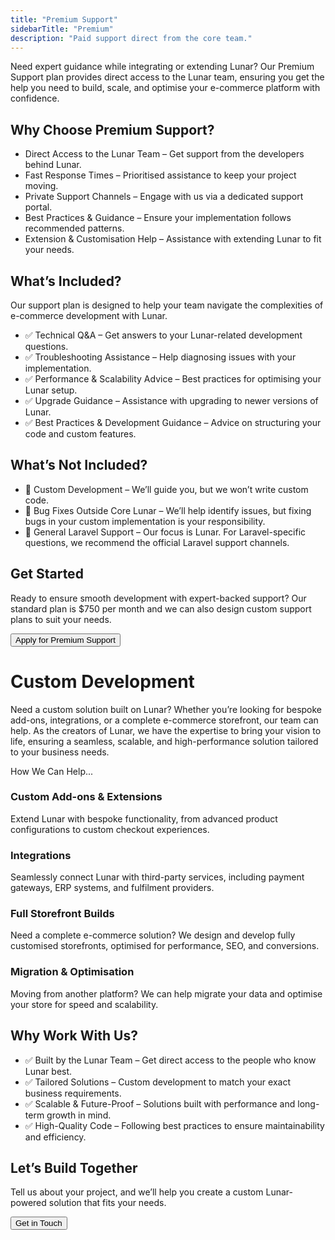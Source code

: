 ```yaml
---
title: "Premium Support"
sidebarTitle: "Premium"
description: "Paid support direct from the core team."
---
```


Need expert guidance while integrating or extending Lunar? Our Premium Support plan provides direct access to the Lunar
team, ensuring you get the help you need to build, scale, and optimise your e-commerce platform with confidence.

## Why Choose Premium Support?
- Direct Access to the Lunar Team – Get support from the developers behind Lunar.
- Fast Response Times – Prioritised assistance to keep your project moving.
- Private Support Channels – Engage with us via a dedicated support portal.
- Best Practices & Guidance – Ensure your implementation follows recommended patterns.
- Extension & Customisation Help – Assistance with extending Lunar to fit your needs.

## What’s Included?

Our support plan is designed to help your team navigate the complexities of e-commerce development with Lunar.

- ✅ Technical Q&A – Get answers to your Lunar-related development questions.
- ✅ Troubleshooting Assistance – Help diagnosing issues with your implementation.
- ✅ Performance & Scalability Advice – Best practices for optimising your Lunar setup.
- ✅ Upgrade Guidance – Assistance with upgrading to newer versions of Lunar.
- ✅ Best Practices & Development Guidance – Advice on structuring your code and custom features.

## What’s Not Included?

- 🚫 Custom Development – We’ll guide you, but we won’t write custom code.
- 🚫 Bug Fixes Outside Core Lunar – We’ll help identify issues, but fixing bugs in your custom implementation is your responsibility.
- 🚫 General Laravel Support – Our focus is Lunar. For Laravel-specific questions, we recommend the official Laravel support channels.

## Get Started

Ready to ensure smooth development with expert-backed support? Our standard plan is $750 per month and we can also
design custom support plans to suit your needs.

<button class="btn" data-tally-open="w8R5ex" data-tally-layout="modal" data-tally-width="600" data-tally-overlay="1"
        data-tally-emoji-text="🚀" data-tally-emoji-animation="tada">Apply for Premium Support</button>

# Custom Development

Need a custom solution built on Lunar? Whether you’re looking for bespoke add-ons, integrations, or a complete
e-commerce storefront, our team can help. As the creators of Lunar, we have the expertise to bring your vision to life,
ensuring a seamless, scalable, and high-performance solution tailored to your business needs.

How We Can Help...

### Custom Add-ons & Extensions

Extend Lunar with bespoke functionality, from advanced product configurations to custom checkout experiences.

### Integrations

Seamlessly connect Lunar with third-party services, including payment gateways, ERP systems, and fulfilment providers.

### Full Storefront Builds

Need a complete e-commerce solution? We design and develop fully customised storefronts, optimised for performance, SEO,
and conversions.

### Migration & Optimisation

Moving from another platform? We can help migrate your data and optimise your store for speed and scalability.

## Why Work With Us?

- ✅ Built by the Lunar Team – Get direct access to the people who know Lunar best.
- ✅ Tailored Solutions – Custom development to match your exact business requirements.
- ✅ Scalable & Future-Proof – Solutions built with performance and long-term growth in mind.
- ✅ High-Quality Code – Following best practices to ensure maintainability and efficiency.

## Let’s Build Together

Tell us about your project, and we’ll help you create a custom Lunar-powered solution that fits your needs.

<button class="btn" data-tally-open="n9o5vG" data-tally-layout="modal" data-tally-width="600" data-tally-overlay="1"
        data-tally-emoji-text="🚀" data-tally-emoji-animation="tada">Get in Touch</button>
